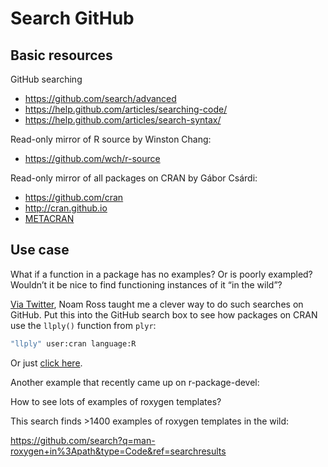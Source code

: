 # Search GitHub {#search}

## Basic resources

GitHub searching

  * <https://github.com/search/advanced>
  * <https://help.github.com/articles/searching-code/>
  * <https://help.github.com/articles/search-syntax/>
  
Read-only mirror of R source by Winston Chang:
 
  * <https://github.com/wch/r-source>

Read-only mirror of all packages on CRAN by Gábor Csárdi:

  * <https://github.com/cran>
  * <http://cran.github.io>
  * [METACRAN](http://www.r-pkg.org)

## Use case

What if a function in a package has no examples? Or is poorly exampled? Wouldn't it be nice to find functioning instances of it "in the wild"?

[Via Twitter](https://twitter.com/noamross/status/563422536633839617), Noam Ross taught me a clever way to do such searches on GitHub. Put this into the GitHub search box to see how packages on CRAN use the `llply()` function from `plyr`:

``` bash
"llply" user:cran language:R
```

Or just [click here](https://github.com/search?l=r&q=%22llply%22+user%3Acran+language%3AR&ref=searchresults&type=Code).

Another example that recently came up on r-package-devel:

How to see lots of examples of roxygen templates?

This search finds >1400 examples of roxygen templates in the wild:

<https://github.com/search?q=man-roxygen+in%3Apath&type=Code&ref=searchresults>

